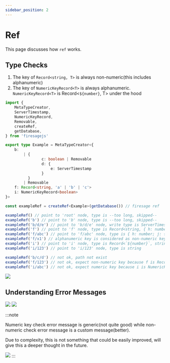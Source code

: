 ```yaml
---
sidebar_position: 2
---
```


# Ref

This page discusses how `ref` works.


## Type Checks

1. The key of `Record<string, T>` is always non-numeric(this includes alphanumeric)
2. The key of `NumericKeyRecord<T>` is always alphanumeric. `NumericKeyRecord<T>` is Record<`${number}`, T> under the hood

```ts
import {
	MetaTypeCreator,
	ServerTimestamp,
	NumericKeyRecord,
	Removable,
	createRef,
	getDatabase,
} from 'firesagejs'

export type Example = MetaTypeCreator<{
	b:
		| {
				c: boolean | Removable
				d: {
					e: ServerTimestamp
				}
		  }
		| Removable
	f: Record<string, 'a' | 'b' | 'c'>
	i: NumericKeyRecord<boolean>
}>

const exampleRef = createRef<Example>(getDatabase()) // firesage ref

exampleRef() // point to 'root' node, type is --too long, skipped--
exampleRef('b') // point to 'b' node, type is --too long, skipped--
exampleRef('b/d/e') // point to 'b/d/e' node, write type is ServerTimestamp, compare and read type is number
exampleRef('f') // point to 'f' node, type is Record<string, { h: number; j: { k: boolean } }>
exampleRef('f/abc') // point to 'f/abc' node, type is { h: number; j: { k: boolean } }
exampleRef('f/x1') // alphanumeric key is considered as non-numeric key
exampleRef('i') // point to 'i' node, type is Record<`${number}`, string>
exampleRef('i/123') // point to 'i/123' node, type is string

exampleRef('b/c/d') // not ok, path not exist
exampleRef('f/123') // not ok, expect non-numeric key because f is Record<string, 'a' | 'b' | 'c'>
exampleRef('i/abc') // not ok, expect numeric key because i is NumericKeyRecord<boolean>
```

<Image src="/firesage/ref1.png" text="ref type checks" />

## Understanding Error Messages

<Image src="/firesage/ref2.png" text="path not exist" />

<Image src="/firesage/ref3.png" text="expect non-numeric key" />

:::note

Numeric key check error message is generic(not quite good) while non-numeric check error message is a custom message(better).

Due to complexity, this is not something that could be easily improved, will give this a deeper thought in the future.

<Image src="/firesage/ref4.png" text="expect numeric key" />
:::
